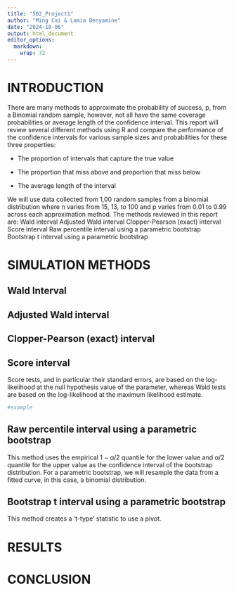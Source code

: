 ```yaml
---
title: "502_Project1"
author: "Ming Cai & Lamia Benyamine"
date: "2024-10-06"
output: html_document
editor_options: 
  markdown: 
    wrap: 72
---
```


# INTRODUCTION

There are many methods to approximate the probability of success, p,
from a Binomial random sample, however, not all have the same coverage
probabilities or average length of the confidence interval. This report
will review several different methods using R and compare the
performance of the confidence intervals for various sample sizes and
probabilities for these three properties:

-   The proportion of intervals that capture the true value

-   The proportion that miss above and proportion that miss below

-   The average length of the interval

We will use data collected from 1,00 random samples from a binomial
distribution where n varies from 15, 13, to 100 and p varies from 0.01
to 0.99 across each approximation method. The methods reviewed in this
report are: Wald interval Adjusted Wald interval Clopper-Pearson (exact)
interval Score interval Raw percentile interval using a parametric
bootstrap Bootstrap t interval using a parametric bootstrap

# SIMULATION METHODS

## Wald Interval

## Adjusted Wald interval

## Clopper-Pearson (exact) interval

## Score interval

Score tests, and in particular their standard errors, are based on the
log-likelihood at the null hypothesis value of the parameter, whereas
Wald tests are based on the log-likelihood at the maximum likelihood
estimate.

```r
#example

```

## Raw percentile interval using a parametric bootstrap

This method uses the empirical 1 − α/2 quantile for the lower value and
α/2 quantile for the upper value as the confidence interval of the
bootstrap distribution. For a parametric bootstrap, we will resample the
data from a fitted curve, in this case, a binomial distribution.

## Bootstrap t interval using a parametric bootstrap

This method creates a ‘t-type’ statistic to use a pivot.

# RESULTS

# CONCLUSION
